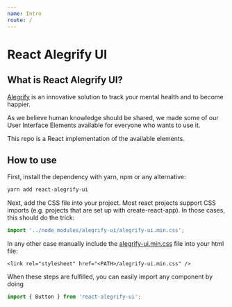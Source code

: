 ```yaml
---
name: Intro
route: /
---
```


# React Alegrify UI

## What is React Alegrify UI?

[Alegrify](https://alegrify.com) is an innovative solution to track your mental health and to become happier.

As we believe human knowledge should be shared, we made some of our User Interface Elements available 
for everyone who wants to use it.

This repo is a React implementation of the available elements.

## How to use

First, install the dependency with yarn, npm or any alternative:

```bash
yarn add react-alegrify-ui
```

Next, add the CSS file into your project.
Most react projects support CSS imports (e.g. projects that are set up with create-react-app).
In those cases, this should do the trick:

```js
import '../node_modules/alegrify-ui/alegrify-ui.min.css';
```

In any other case manually include the [alegrify-ui.min.css](https://raw.githubusercontent.com/dejakob/alegrify-ui/master/alegrify-ui.min.css) file into your html file:

```
<link rel="stylesheet" href="<PATH>/alegrify-ui.min.css" />
```

When these steps are fulfilled, you can easily import any component by doing

```js
import { Button } from 'react-alegrify-ui';
```